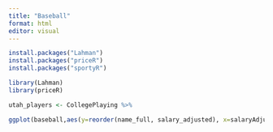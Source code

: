 ```yaml
---
title: "Baseball"
format: html
editor: visual
---
```


```r
install.packages("Lahman")
install.packages("priceR")
install.packages("sportyR")
```


```r
library(Lahman)
library(priceR)
```


```r
utah_players <- CollegePlaying %>%

```

```r
ggplot(baseball,aes(y=reorder(name_full, salary_adjusted), x=salaryAdjusted/1000))
```

